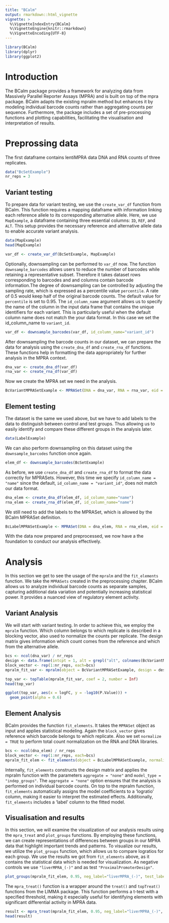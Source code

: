 ```yaml
---
title: "BCalm"
output: rmarkdown::html_vignette
vignette: >
  %\VignetteIndexEntry{BCalm}
  %\VignetteEngine{knitr::rmarkdown}
  %\VignetteEncoding{UTF-8}
---
```



```r
library(BCalm)
library(dplyr)
library(ggplot2)
```

# Introduction

The BCalm package provides a framework for analyzing data from Massively Parallel Reporter Assays (MPRA) and is built on top of the mpra package. BCalm adapts the existing mpralm method but enhances it by modeling individual barcode counts rather than aggregating counts per sequence. Furthermore, the package includes a set of pre-processing functions and plotting capabilities, facilitating the visualisation and interpretation of results.


# Preprossing data

The first dataframe contains lentiMPRA data DNA and RNA counts of three replicates.
```r
data("BcSetExample")
nr_reps = 3
```
## Variant testing

To prepare data for variant testing, we use the `create_var_df` function from BCalm. This function requires a mapping dataframe with information linking each reference allele to its corresponding alternative allele. Here, we use `MapExample`, a dataframe containing three essential columns: `ID`, `REF`, and `ALT`. This setup provides the necessary reference and alternative allele data to enable accurate variant analysis.
```r
data(MapExample)
head(MapExample)

var_df <- create_var_df(BcSetExample, MapExample)
```

Optionally, downsampling can be performed to `var_df` now. The function `downsample_barcodes` allows users to reduce the number of barcodes while retaining a representative subset. 
Therefore it takes dataset rows corresponding to barcodes and and columns contain barcode information.The degree of downsampling can be controlled by adjusting the sampling rate, which is expressed as a percentile value `percentile`. A rate of 0.5 would keep half of the original barcode counts. The default value for `percentile` is set to 0.95. 
The `id_column_name` argument allows us to specify the name of the column in the input data frame that contains the unique identifiers for each variant. This is particularly useful when the default column name does not match the your data format. In this case we set the id_column_name to `variant_id`.

```r
var_df <- downsample_barcodes(var_df, id_column_name="variant_id")
```

After downsampling the barcode counts in our dataset, we can prepare the data for analysis using the `create_dna_df` and `create_rna_df` functions. These functions help in formatting the data appropriately for further analysis in the MPRA context.
```r
dna_var <- create_dna_df(var_df)
rna_var <- create_rna_df(var_df)
```
Now we create the MPRA set we need in the analysis.

```r
BcVariantMPRASetExample <- MPRASet(DNA = dna_var, RNA = rna_var, eid = row.names(dna_var), barcode = NULL)
```

## Element testing

The dataset is the same we used above, but we have to add labels to the data to distinguish between control and test groups. Thus allowing us to easily identify and compare these different groups in the analysis later.
```r
data(LabelExample)
```

We can also perform downsampling on this dataset using the `downsample_barcodes` function once again.
```r
elem_df <- downsample_barcodes(BcSetExample)
```

As before, we use `create_dna_df` and `create_rna_df` to format the data correctly for MPRASets. However, this time we specify `id_column_name = "name"` since the default, `id_column_name = "variant_id"`, does not match our data format.
```r
dna_elem <- create_dna_df(elem_df, id_column_name="name")
rna_elem <- create_rna_df(elem_df, id_column_name="name")
```

We still need to add the labels to the MPRASet, which is allowed by the BCalm MPRASet definition.

```r
BcLabelMPRASetExample <- MPRASet(DNA = dna_elem, RNA = rna_elem, eid = row.names(dna_elem), barcode = NULL, label=LabelExample)
```

With the data now prepared and preprocessed, we now have a the foundation to conduct our analysis effectively.

# Analysis
In this section we get to see the usage of the `mpralm` and the `fit_elements` function. We take the `MPRASets` created in the preprocessing chapter. BCalm allows us to analyze individual barcode counts as separate samples, capturing additional data variation and potentially increasing statistical power. It provides a nuanced view of regulatory element activity.

## Variant Analysis
We will start with variant testing. In order to achieve this, we employ the `mpralm` function. Which column belongs to which replicate is described in a blocking vector, also used to normalize the counts per replicate.
The design matrix gives information which count comes from the reference and which from the alternative allele.

```r
bcs <- ncol(dna_var) / nr_reps
design <- data.frame(intcpt = 1, alt = grepl("alt", colnames(BcVariantMPRASetExample)))
block_vector <- rep(1:nr_reps, each=bcs)
mpralm_fit_var <- mpralm(object = BcVariantMPRASetExample, design = design, aggregate = "none", normalize = TRUE, model_type = "corr_groups", plot = FALSE, block = block_vector)

top_var <- topTable(mpralm_fit_var, coef = 2, number = Inf)
head(top_var)
```


```r
ggplot(top_var, aes(x = logFC, y = -log10(P.Value))) +
  geom_point(alpha = 0.6)
```

## Element Analysis

BCalm provides the function `fit_elements`. It takes the `MPRASet` object as input and applies statistical modeling. Again the `block_vector` gives reference which barcode belongs to which replicate. 
Also we set `normalize = TRUE` to perform total count normalization on the RNA and DNA libraries.

```r
bcs <- ncol(dna_elem) / nr_reps
block_vector <- rep(1:nr_reps, each=bcs)
mpralm_fit_elem <- fit_elements(object = BcLabelMPRASetExample, normalize=TRUE, block = block_vector)
```

Internally, `fit_elements` constructs the design matrix and applies the mpralm function with the parameters `aggregate = "none"` and `model_type = "indep_groups"`. The `aggregate = "none"` option ensures that the analysis is performed on individual barcode counts.
On top to the mpralm function, `fit_elements` automatically assigns the model coefficients to a 'logratio' column, making it easier to interpret the estimated effects. Additionally, `fit_elements` includes a 'label' column to the fitted model.
            
## Visualisation and results
In this section, we will examine the visualization of our analysis results using the `mpra_treat` and `plot_groups` functions. By employing these functions, we can create representations of differences between groups in our MPRA data that highlight important trends and patterns.
To visualize our results, we utilize the `plot_groups` function, which allows us to compare logratios for each group. We use the results we got from `fit_elements` above, as it contains the statistical data which is needed for visualization. As negative controls we use `"liverMPRA_(-)"` and as test `"ProximalPromoterDesign"`.

```r
plot_groups(mpralm_fit_elem, 0.95, neg_label="liverMPRA_(-)", test_label="ProximalPromoterDesign")
```

The `mpra_treat()` function is a wrapper around the `treat()` and `topTreat()` functions from the LIMMA package. This function performs a t-test with a specified threshold, making it especially useful for identifying elements with significant differential activity in MPRA data.
```r
result <- mpra_treat(mpralm_fit_elem, 0.95, neg_label="liverMPRA_(-)", test_label="ProximalPromoterDesign", side="both")
head(result)
```
